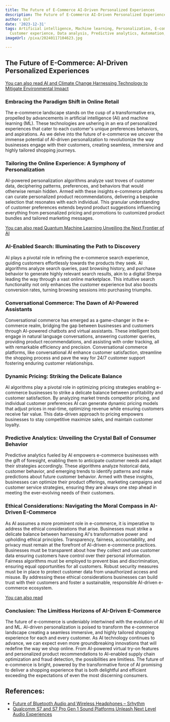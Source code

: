 ```yaml
---
title: The Future of E-Commerce AI-Driven Personalized Experiences
description: The Future of E-Commerce AI-Driven Personalized Experiences
author: Usf
date: '2023-12-31'
tags: Artificial intelligence, Machine learning, Personalization, E-commerce, Retail,
  Customer experience, Data analysis, Predictive analytics, Automation, Optimization
imageUrl: /pixa/20240117104623.jpg

---
```

## The Future of E-Commerce: AI-Driven Personalized Experiences

[You can also read  AI and Climate Change Harnessing Technology to Mitigate Environmental Impact](AI%20and%20Climate%20Change%20Harnessing%20Technology%20to%20Mitigate%20Environmental%20Impact)


### Embracing the Paradigm Shift in Online  Retail

The e-commerce landscape  stands on the cusp  of a transformative era, propelled by advancements in artificial intelligence  (AI) and machine learning (ML).  These technologies are ushering in an era of personalized experiences that cater to each customer's unique preferences behaviors, and aspirations. As we delve into  the future of e-commerce we uncover the immense potential of AI-driven  personalization to revolutionize the  way businesses  engage  with their customers, creating seamless, immersive and highly tailored shopping journeys.

### Tailoring the Online Experience: A  Symphony of Personalization

AI-powered personalization algorithms analyze vast troves of customer data, deciphering patterns,  preferences, and behaviors that would otherwise remain hidden. Armed with these insights e-commerce platforms can curate personalized product  recommendations, delivering a bespoke selection that resonates with each individual. This granular understanding  of customer preferences extends beyond product suggestions influencing everything from personalized pricing and promotions to customized product bundles and tailored marketing  messages.

[You can also  read Quantum Machine Learning Unveiling the Next Frontier of AI](Quantum%20Machine%20Learning%20Unveiling%20the%20Next%20Frontier%20of%20AI)


### AI-Enabled Search: Illuminating  the Path to Discovery

AI plays a  pivotal role in refining the e-commerce search experience, guiding customers effortlessly towards the products they seek. AI  algorithms analyze search queries, past browsing history, and purchase behavior to generate highly relevant  search results, akin to a digital Sherpa leading the way through  a vast online marketplace. This intuitive search functionality not only enhances the customer experience but  also  boosts  conversion rates, turning browsing sessions into purchasing triumphs.

### Conversational Commerce: The Dawn of AI-Powered  Assistants

Conversational commerce has emerged  as a game-changer in the e-commerce realm, bridging the gap between businesses and customers through  AI-powered chatbots and virtual  assistants.  These intelligent bots engage  in natural language conversations, answering customer queries, providing product recommendations, and assisting with order tracking, all with remarkable  efficiency  and precision. Conversational commerce platforms, like conversational AI enhance customer satisfaction, streamline the shopping process and pave  the way for  24/7 customer support fostering enduring customer relationships.

### Dynamic Pricing:  Striking the Delicate Balance

AI algorithms  play a pivotal  role in optimizing  pricing strategies enabling e-commerce  businesses to strike a delicate  balance between profitability and  customer satisfaction. By analyzing market trends competitor pricing, and individual customer preferences AI can generate dynamic pricing  models that adjust prices in real-time, optimizing revenue while ensuring customers receive fair  value. This data-driven approach to pricing empowers businesses to  stay competitive maximize  sales, and maintain customer loyalty.

###  Predictive Analytics: Unveiling the Crystal Ball of Consumer Behavior

Predictive analytics fueled by AI empowers e-commerce businesses with  the gift of foresight, enabling them to anticipate customer needs and adapt their strategies accordingly. These algorithms analyze historical data, customer behavior,  and emerging trends to identify patterns and make predictions about future customer  behavior. Armed with these insights, businesses  can optimize their product offerings,  marketing campaigns and customer service strategies, ensuring they are always one step ahead in meeting the ever-evolving needs of their customers.

### Ethical Considerations: Navigating the Moral Compass in AI-Driven E-Commerce

As AI assumes a more prominent role in e-commerce, it is  imperative  to address the ethical considerations that arise. Businesses must strike a delicate balance between harnessing AI's transformative power and upholding ethical principles. Transparency, fairness, accountability, and  privacy must remain  at the forefront of AI-driven e-commerce practices. Businesses must be transparent about how they collect and use customer data  ensuring customers have control over  their personal information. Fairness algorithms must be employed to prevent  bias and discrimination, ensuring equal  opportunities for  all customers. Robust security measures must be in place to protect customer data from unauthorized access and misuse. By addressing these ethical considerations businesses can build trust with their customers and foster a sustainable, responsible AI-driven e-commerce ecosystem.

[You can also read ]()


### Conclusion: The Limitless Horizons of  AI-Driven E-Commerce

The future of e-commerce  is undeniably  intertwined with the evolution of AI and ML. AI-driven personalization is poised to transform the e-commerce landscape creating a seamless immersive, and highly tailored shopping experience for each and  every customer.  As AI technology continues to advance, we  can expect even more groundbreaking  innovations that will redefine the way we shop online. From AI-powered virtual try-on features and personalized product recommendations  to AI-enabled supply chain optimization and fraud  detection, the possibilities are limitless. The future  of e-commerce is bright, powered by the transformative force of AI promising to deliver a shopping experience that is  both delightful and  efficient exceeding the  expectations of even the most discerning consumers.

## References:
- [Future of Bluetooth Audio and Wireless Headphones – Srhythm](https://www.srhythm.com/blogs/stories/future-of-bluetooth-audio-and-wireless-headphones)
- [Qualcomm S7 and S7 Pro Gen 1 Sound Platforms Unleash Next Level Audio Experiences](https://www.qualcomm.com/news/releases/2023/10/qualcomm-s7-and-s7-pro-gen-1-sound-platforms-unleash-next-level-)

